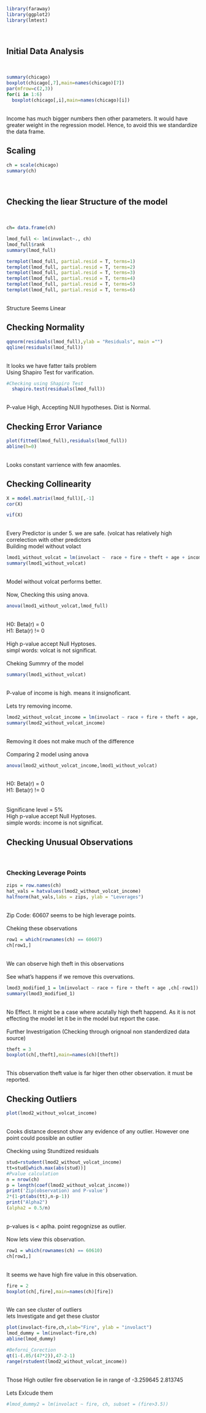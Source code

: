 ```r
library(faraway)
library(ggplot2)
library(lmtest)
```
<br><h2>Initial Data Analysis</h2><br>
```r
summary(chicago)
boxplot(chicago[,7],main=names(chicago)[7])
par(mfrow=c(2,3))
for(i in 1:6) 
  boxplot(chicago[,i],main=names(chicago)[i]) 
```
<br>Income has much bigger numbers then other parameters. It would have greater weight in the regression model. Hence, to avoid this we standardize the data frame. <br>
<h2>Scaling</h2>
```r
ch = scale(chicago)
summary(ch)
```
<br><h2>Checking the liear Structure of the model</h2><br>
```r
ch= data.frame(ch)
```
```r
lmod_full <- lm(involact~., ch) 
lmod_full$rank
summary(lmod_full)

```
```r
termplot(lmod_full, partial.resid = T, terms=1)
termplot(lmod_full, partial.resid = T, terms=2)
termplot(lmod_full, partial.resid = T, terms=3)
termplot(lmod_full, partial.resid = T, terms=4)
termplot(lmod_full, partial.resid = T, terms=5)
termplot(lmod_full, partial.resid = T, terms=6)


```
<br>Structure Seems Linear<br>
<h2>Checking Normality</h2>
```r
qqnorm(residuals(lmod_full),ylab = "Residuals", main ="")
qqline(residuals(lmod_full))
```
<br> It looks we have fatter tails problem <br>
Using Shapiro Test for varification.<br>
```r
#Checking using Shapiro Test
  shapiro.test(residuals(lmod_full))
```
<br>P-value High, Accepting NUll hypotheses. Dist is Normal.<br>
<h2>Checking Error Variance</h2>
```r
plot(fitted(lmod_full),residuals(lmod_full))
abline(h=0)
```
<br>Looks constant varrience with few anaomles.<br>
<h2>Checking Collinearity</h2>
```r
X = model.matrix(lmod_full)[,-1]
cor(X)
```
```r
vif(X)
```
<br>Every Predictor is under 5. we are safe. (volcat has relatively high correlection with other predictors<br>
Building model without volact<br>
```r
lmod1_without_volcat = lm(involact ~  race + fire + theft + age + income, ch )
summary(lmod1_without_volcat)
```
<br>Model without volcat performs better.<br>
<br>Now, Checking this using anova. <br>
```r
anova(lmod1_without_volcat,lmod_full)
```
<br> H0: Beta(r) = 0 <br>
    H1: Beta(r) != 0<br>
  <br>
    High p-value accept Null Hyptoses. <br>
simpl words: volcat is not significat. <br>
<br>Cheking Summry of the model<br>
```r
summary(lmod1_without_volcat)
```
<br>P-value of income is high. means it insignoficant.<br>
<br>Lets try removing income.<br>
```r
lmod2_without_volcat_income = lm(involact ~ race + fire + theft + age, ch)
summary(lmod2_without_volcat_income)
```
<br>Removing it does not make much of the difference<br>
<br>Comparing 2 model using anova<br>
```r
anova(lmod2_without_volcat_income,lmod1_without_volcat)
```

<br> H0: Beta(r) = 0 <br>
    H1: Beta(r) != 0<br>
  <br>
 <br> Significane level = 5% <br>
    High p-value accept Null Hyptoses. <br>
simple words: income is not significat. <br>

<h2>Checking Unusual Observations</h2> 
<br><h3>Checking Leverage Points</h3>
```r
zips = row.names(ch)
hat_vals = hatvalues(lmod2_without_volcat_income)
halfnorm(hat_vals,labs = zips, ylab = "Leverages")
```
<br>Zip Code: 60607 seems to be high leverage points.<br>
<br>Cheking these observations<br>
```r
row1 = which(rownames(ch) == 60607)
ch[row1,] 
```
<br>We can observe high theft in this observations<br>
<br>See what's happens if we remove this overvations.<br>
```r
lmod3_modified_1 = lm(involact ~ race + fire + theft + age ,ch[-row1])
summary(lmod3_modified_1)

```
<br>No Effect. It might be a case where acutally high theft happend. As it is not effecting the model let it be in the model but report the case. <br>
<br>Further Investrigation (Checking through orignoal non standerdized data source)<br>
```r
theft = 3
boxplot(ch[,theft],main=names(ch)[theft])
```
<br> This observation theft value is far higer then other observation. it must be reported.

<h2>Checking Outliers</h2>
```r
plot(lmod2_without_volcat_income)
```
<br>Cooks distance doesnot show any evidence of any outlier. However one point could possible an outlier<br>
<br>Checking using Stundtized residuals<br>
```r
stud=rstudent(lmod2_without_volcat_income)
tt=stud[which.max(abs(stud))]
#Pvalue calculation
n = nrow(ch)
p = length(coef(lmod2_without_volcat_income))
print('Zip(observation) and P-value')
2*(1-pt(abs(tt),n-p-1))
print("Alpha2")
(alpha2 = 0.5/n)
```
<br>p-values is < aplha. point regognizse as outlier.<br>
<br>Now lets view this observation.<br>
```r
row1 = which(rownames(ch) == 60610)
ch[row1,] 
```
<br>It seems we have high fire value in this observation.<br>
```r
fire = 2
boxplot(ch[,fire],main=names(ch)[fire])
```
<br>We can see cluster of outliers<br>
lets Investigate and get these clustor<br>
```r
plot(involact~fire,ch,xlab="Fire", ylab = "involact")
lmod_dummy = lm(involact~fire,ch)
abline(lmod_dummy)

#Beforni_Corection
qt(1-(.05/(47*2)),47-2-1)
range(rstudent(lmod2_without_volcat_income))
```
<br>Those High outiler fire observation lie in range of -3.259645  2.813745<br>
<br>Lets Exlcude them<br>
```r
#lmod_dummy2 = lm(involact ~ fire, ch, subset = (fire>3.5))
```

